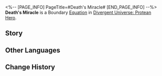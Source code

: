 <%-- [PAGE_INFO]
PageTitle=#Death's Miracle#
[END_PAGE_INFO] --%>
{{Equation Infobox
|period   = Protean Hero
|rarity   = boundary
|path1    = Nihility*16
|effect   = Spend 100 points of Energy to use the ability and achieve Boundary Resonance with the Path of Nihility. Inflicts Burn, Shock, Bleed, and 2 stacks of Wind Shear to all enemy targets, lasting for {{Color|h|3}} turn(s). After being attacked by a character, the aforementioned DoTs immediately deal DMG equal to {{Color|h|25%}} of the original DMG.
|mentions = Thanatos
}}
'''Death's Miracle''' is a Boundary [[Divergent Universe: Protean Hero/Equatoins|Equation]] in [[Divergent Universe: Protean Hero]].

==Story==
{{Description|This is a nihilistic past inscribed on a stone tablet. This is the trace of Thanatos, the Hand of Shadow.<br />No one had ever truly seen Thanatos.<br />All descriptions of them were either fabrications or fragments of dreams.<br />Poets claimed that souls were the foundation of all things.<br />They were carried to the farthest reaches of the west wind, transforming into fine rain that descended towards the afterlife.<br />Thus, with life came death, and in between, the unchanging souls flowed.<br />But since the black tide swept across the land, death had long eclipsed life.<br />The souls wandering along the banks of the River of Souls had lost their destinations,<br />With fewer and fewer of them returning to this world.<br />Emptiness bred deceit, and death nurtured fear.<br />Had Thanatos, too, been corroded by the black tide? Had they been driven mad and no longer ferried souls?<br />Or, as the most pessimistic fools feared,<br />Had the god of death long perished in silence?}}
<!--
==Gameplay Notes==
* 
-->
==Other Languages==
{{Other Languages
|en   = Death's Miracle
|zhs  = 死亡之神迹
|zht  = 死亡之神跡
|ja   = 「{{Rubi|死|し}}」の{{Rubi|神跡|しんせき}}
|ko   = 죽음의 기적
|es   = Milagro de la muerte
|fr   = Miracle de la Mort
|ru   = Чудо смерти
|th   = ปาฏิหาริย์แห่งความตาย
|vi   = Thần Tích Tử Vong
|de   = Wunder des Todes
|id   = Death's Miracle
|pt   = Milagre da Morte
}}

==Change History==
{{Change History|3.1}}
